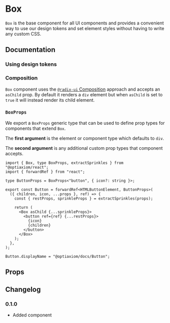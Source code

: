 
# Box

`Box` is the base component for all UI components and provides a convenient way to use our design tokens and set element styles without having to write any custom CSS.

## Documentation

### Using design tokens

<Demo component={Usage} />

### Composition

`Box` component uses the [`@radix-ui` Composition](https://www.radix-ui.com/primitives/docs/guides/composition) approach and accepts an `asChild` prop. By default it renders a `div` element but when `asChild` is set to `true` it will instead render its child element.

<Demo component={CompositionUsage} />

### `BoxProps`

We export a `BoxProps` generic type that can be used to define prop types for components that extend `Box`.

The **first argument** is the element or component type which defaults to `div`.

The **second argument** is any additional custom prop types that component accepts.

```tsx
import { Box, type BoxProps, extractSprinkles } from "@optiaxiom/react";
import { forwardRef } from "react";

type ButtonProps = BoxProps<"button", { icon?: string }>;

export const Button = forwardRef<HTMLButtonElement, ButtonProps>(
  ({ children, icon, ...props }, ref) => {
    const { restProps, sprinkleProps } = extractSprinkles(props);

    return (
      <Box asChild {...sprinkleProps}>
        <button ref={ref} {...restProps}>
          {icon}
          {children}
        </button>
      </Box>
    );
  },
);

Button.displayName = "@optiaxiom/docs/Button";
```

## Props

<ax-props-table component="Box" />

## Changelog

### 0.1.0

- Added component
